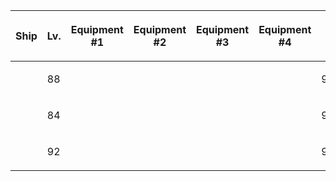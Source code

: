 {| class="wikitable" style="text-align:center"
|-
!Ship
!Lv.
!Equipment #1
!Equipment #2
!Equipment #3
!Equipment #4
!{{Firepower}}
!{{Torpedo}}
!{{AA}}
!{{Armor}}
|-
|{{ShipBattleCard|Richelieu/Kai}}
| 88
| {{EquipmentCard|38cm Quadruple Gun Mount Kai|size=75px}}
| {{EquipmentCard|38cm Quadruple Gun Mount Kai|size=75px}}
| {{EquipmentCard|15.2cm Triple Gun Mount|size=75px}}
| {{EquipmentCard|15.2cm Triple Gun Mount|size=75px}} 
| 90 
| 0 
| 67 
| 96
|-
|{{ShipBattleCard|Iowa/Kai}}
| 84
| {{EquipmentCard|16inch Triple Gun Mount Mk.7|size=75px}}
| {{EquipmentCard|16inch Triple Gun Mount Mk.7|size=75px}}
| {{EquipmentCard|16inch Triple Gun Mount Mk.7|size=75px}}
| {{EquipmentCard|5inch Twin Gun Mount Mk.28 mod.2|size=75px}} 
| 99 
| 0 
| 95 
| 102
|-
|{{ShipBattleCard|Bismarck/drei}}
| 92
| {{EquipmentCard|38cm Twin Gun Mount Kai|size=75px}}
| {{EquipmentCard|38cm Twin Gun Mount Kai|size=75px}}
| {{EquipmentCard|38cm Twin Gun Mount Kai|size=75px}}
| {{EquipmentCard|3.7cm FlaK M42|size=75px}} 
| 93 
| 34 
| 64 
| 90
|}